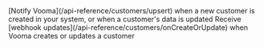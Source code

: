 <Steps>
  <Step title="Create or Update Customer Endpoint">
    [Notify Vooma](/api-reference/customers/upsert) when a new customer is created in your system, or when a customer's data is updated
  </Step>
  <Step title="Webhook: onCustomerCreatedOrUpdated">
    Receive [webhook updates](/api-reference/customers/onCreateOrUpdate) when Vooma creates or updates a customer
  </Step>
</Steps>